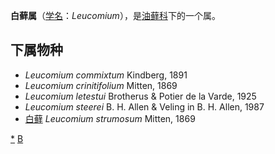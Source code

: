 {{Automatic Taxobox
| taxon = Leucomium 
| authority = Mitt.
}}

'''白藓属'''（[[学名|学名]]：''Leucomium''），是[[油藓科|油藓科]]下的一个属。

==下属物种==
* ''Leucomium commixtum'' Kindberg, 1891
* ''Leucomium crinitifolium'' Mitten, 1869
* ''Leucomium letestui'' Brotherus & Potier de la Varde, 1925
* ''Leucomium steerei'' B. H. Allen & Veling in B. H. Allen, 1987
* [[白藓|白藓]] ''Leucomium strumosum'' Mitten, 1869

{{taxonbar}}
[[Category:_白藓属|*]]
[[Category:_油藓科|B]]